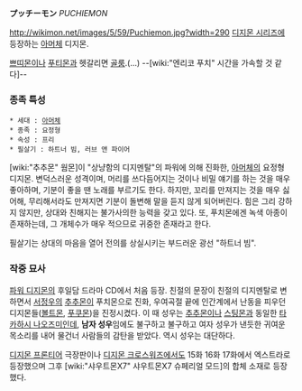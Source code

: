 '''プッチーモン''' ''PUCHIEMON''

http://wikimon.net/images/5/59/Puchiemon.jpg?width=290
[[디지몬 시리즈]]에 등장하는 [[아머체]] 디지몬.

[[쁘띠몬]]이나 [[푸티몬]]과 헷갈리면 [[골룸]].(…)
--[wiki:"엔리코 푸치" 시간을 가속할 것 같다]--

=== 종족 특성 ===
 * 세대 : [[아머체]]
 * 종족 : 요정형
 * 속성 : 프리
 * 필살기 : 하트너 빔, 러브 앤 파이어

[wiki:"추추몬" 웜몬]이 "상냥함의 디지멘탈"의 파워에 의해 진화한, [[아머체]]의 요정형 디지몬. 변덕스러운 성격이며, 머리를 쓰다듬어지는 것이나 비밀 얘기를 하는 것을 매우 좋아하며, 기분이 좋을 땐 노래를 부르기도 한다. 하지만, 꼬리를 만져지는 것을 매우 싫어해, 무리해서라도 만져지면 기분이 돌변해 말을 듣지 않게 되어버린다. 힘은 그리 강하지 않지만, 상대와 친해지는 불가사의한 능력을 갖고 있다. 또, 푸치몬에겐 녹색 아종이 존재하는데, 그 개체수가 매우 적으므로 귀중한 존재라고 한다.

필살기는 상대의 마음을 열어 전의를 상실시키는 부드러운 광선 "하트너 빔".

=== 작중 묘사 ===
[[파워 디지몬]]의 후일담 드라마 CD에서 처음 등장. 친절의 문장이 친절의 디지멘탈로 변하면서 [[서정우]]의 [[추추몬]]이 푸치몬으로 진화, 우여곡절 끝에 인간계에서 난동을 피우던 디지몬들([[볼트몬]], [[푸쿠몬]])을 진정시켰다. 이 때 성우는 [[추추몬]]이나 [[스팅몬]]과 동일한 [[타카하시 나오즈미]]인데, '''남자 성우'''임에도 불구하고 불구하고 여자 성우가 낸듯한 귀여운 목소리를 내어 물건너 사람들의 감탄을 받았다. 역시 성우는 대단하다.

[[디지몬 프론티어]] 극장판이나 [[디지몬 크로스워즈]]에서도 15화 16화 17화에서 엑스트라로 등장했으며 그후 [wiki:"샤우트몬X7" 샤우트몬X7 슈페리얼 모드]의 합체 소재로 등장했다. 

